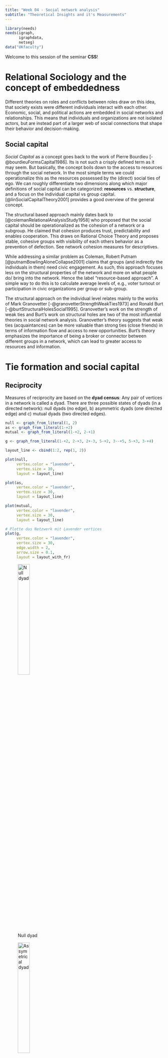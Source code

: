 ```yaml
---
title: "Week 04 - Social network analysis"
subtitle: "Theoretical Insights and it's Measurements"
---
```


```r
library(needs)
needs(igraph,
      igraphdata,
      netseg)
data("UKfaculty")
```

Welcome to this session of the seminar **CSS**!


# Relational Sociology and the concept of embeddedness


Different theories on roles and conflicts between roles draw on this idea, that society exists were different individuals interact with each other. Economic, social, and political actions are embedded in social networks and relationships. This means that individuals and organizations are not isolated actors, but are instead part of a larger web of social connections that shape their behavior and decision-making. 


## Social capital

*Social Capital* as a concept goes back to the work of Pierre Bourdieu [-@bourdieuFormsCapital1986]. Its is not such a crisply defined term as it may seem. But basically, the concept boils down to the access to resources through the social network. In the most simple terms we could operationalize this as the resources possessed by the (direct) social ties of ego.  We can roughly differentiate two dimensions along which major definitions of social capital can be categorized: **resources** vs. **structure**, and a focus on the individual capital vs group capital. [@linSocialCapitalTheory2001] provides a good overview of the general concept.

The structural based approach mainly dates back to [@colemanRelationalAnalysisStudy1958] who proposed that the social capital should be operationalized as the cohesion of a network or a subgroup. He claimed that cohesion produces trust, predictability and enables cooperation. This draws on Rational Choice Theory and proposes stable, cohesive groups with visibility of each others behavior as a prevention of defection. See network cohesion measures for descriptives.

While addressing a similar problem as Coleman, Robert Putnam [@putnamBowlingAloneCollapse2001] claims that groups (and indirectly the individuals in them) need civic engagement. As such, this approach focuses less on the structural properties of the network and more on what people do/ bring into the network. Hence the label "resource-based approach". A simple way to do this is to calculate average levels of, e.g., voter turnout or participation in civic organizations per group or sub-group.


The structural approach on the individual level relates mainly to the works of Mark Granovetter [-@granovetterStrengthWeakTies1973] and Ronald Burt [-@burtStructuralHolesSocial1995]. Granovetter's work on the strength of weak ties and Burt's work on structural holes are two of the most influential theories in social network analysis. Granovetter's theory suggests that weak ties (acquaintances) can be more valuable than strong ties (close friends) in terms of information flow and access to new opportunities. Burt's theory emphasizes the importance of being a broker or connector between different groups in a network, which can lead to greater access to resources and information.


# Tie formation and social capital

## Reciprocity

Measures of reciprocity are based on the **dyad census**: Any pair of vertices in a network is called  a dyad. There are three possible states of dyads (in a directed network): null dyads (no edge), b) asymmetric dyads (one directed edge) and c) mutual dyads (two directed edges).

```r
null <- graph_from_literal(1, 2)
as <- graph_from_literal(1-+2)
mutual <- graph_from_literal(1-+2, 2-+1)

g <- graph_from_literal(1-+2, 2-+3, 2+-3, 5-+2, 3--+5, 5-+3, 3-+4)

layout_line <- cbind(1:2, rep(1, 2))

plot(null,
     vertex.color = "lavender",
     vertex.size = 30, 
     layout = layout_line)

plot(as, 
     vertex.color = "lavender",
     vertex.size = 30,
     layout = layout_line)

plot(mutual,
     vertex.color = "lavender",
     vertex.size = 30,
     layout = layout_line)

# Plotte das Netzwerk mit Lavender vertices
plot(g,
     vertex.color = "lavender",
     vertex.size = 30,
     edge.width = 2,
     arrow.size = 0.1,
     layout = layout_with_fr)

```
::: {#fig-dyads layout-ncol=3}

![Null dyad](Graphics/null.png){width=30%}

![Assymetrical dyad](Graphics/assymetrical.png){width=30%}

![Mutual dyad](Graphics/mutual.png){width=30%}
:::

![Example dyads](Graphics/dyad.png)

| null         | asymmetric         | mutual           |
|--------------|--------------------|------------------|
| 5 | 3  | 2 |



### Dyad census in a graph

```r
dyad_census(g)

UKfaculty <- upgrade_graph(UKfaculty)
UKfaculty <- simplify(UKfaculty)

dyad_census(UKfaculty)

```

The **level of reciprocity** shows whether a network mainly consists of mutual or asymetrical edges and can be calculated in R using either 'default'-mode (number of reciprocated edges divided by the total number of edges) or 'ratio'-mode (number of mutual dyads divided by the number of asymmetric dyads).

```r

reciprocity(UKfaculty, mode="default")

reciprocity(UKfaculty, mode="ratio")
```

::: {#custom-block}
Describing the relationships of nodes draws back on mathematical relations. The following table summarizes the most important relations:

| Property         | Definition                                                        |
|------------------|---------------------------------------------------------------------------------|
| Reflexive        | ∀ a ∈ A: (a, a) ∈ R                                                             |
| Symmetric        | ∀ a, b ∈ A: (a, b) ∈ R ⇒ (b, a) ∈ R                                             |
| Transitive       | ∀ a, b, c ∈ A: (a, b) ∈ R ∧ (b, c) ∈ R ⇒ (a, c) ∈ R                             |
| Asymmetric       | ∀ a, b ∈ A: (a, b) ∈ R ⇒ (b, a) ∉ R                                             |
| Antisymmetric    | ∀ a, b ∈ A: (a, b) ∈ R ∧ (b, a) ∈ R ⇒ a = b                                     |
| Irreflexive      | ∀ a ∈ A: (a, a) ∉ R                                                             |
| Complete  | ∀ a, b ∈ A: (a, b) ∈ R ∨ (b, a) ∈ R                                             |

:::


## Transitivity

Any set of 3 vertices in a network is called a **triad**. In directed networks, 16 different triads exist [@davisStructurePositiveInterpersonal1967].



```r

# Define all 16 triad types using adjacency matrices
triad_matrices <- list(
  matrix(c(0,0,0, 0,0,0, 0,0,0), nrow=3, byrow=TRUE), # 003
  matrix(c(0,1,0, 0,0,0, 0,0,0), nrow=3, byrow=TRUE), # 012
  matrix(c(0,1,0, 1,0,0, 0,0,0), nrow=3, byrow=TRUE), # 102
  matrix(c(0,1,1, 0,0,0, 0,0,0), nrow=3, byrow=TRUE), # 021D
  matrix(c(0,0,0, 1,0,0, 1,0,0), nrow=3, byrow=TRUE), # 021U
  matrix(c(0,1,0, 0,0,1, 0,0,0), nrow=3, byrow=TRUE), # 021C
  matrix(c(0,1,0, 1,0,0, 1,0,0), nrow=3, byrow=TRUE), # 111D
  matrix(c(0,1,0, 1,0,1, 0,0,0), nrow=3, byrow=TRUE), # 111U
  matrix(c(0,1,1, 0,0,0, 0,1,0), nrow=3, byrow=TRUE), # 030T
  matrix(c(0,1,0, 0,0,1, 1,0,0), nrow=3, byrow=TRUE), # 030C
  matrix(c(0,1,1, 1,0,0, 1,0,0), nrow=3, byrow=TRUE), # 201
  matrix(c(0,1,1, 0,0,1, 0,1,0), nrow=3, byrow=TRUE), # 120D
  matrix(c(0,0,0, 1,0,1, 1,1,0), nrow=3, byrow=TRUE), # 120U
  matrix(c(0,1,1, 0,0,1, 1,0,0), nrow=3, byrow=TRUE), # 120C
  matrix(c(0,0,1, 1,0,1, 1,1,0), nrow=3, byrow=TRUE), # 210
  matrix(c(0,1,1, 1,0,1, 1,1,0), nrow=3, byrow=TRUE) # 300 (mutual all)
)

triad_names <- c("003", "012", "102", "021D", "021U", "021C", "111D", "111U", "030T", "030C",
                 "201", "120D", "120U", "120C", "210", "300")

# Plot each triad
par(mfrow = c(4, 4), mar = c(1, 1, 2, 1))  # 4x4 grid layout

for (i in 1:16) {
  adj <- triad_matrices[[i]]
  g <- graph_from_adjacency_matrix(adj, mode = "directed")
  plot(
    g,
    main = triad_names[i],
    vertex.color = "lavender",
    vertex.size = 30,
    vertex.label = NA,
    vertex.label.cex = 0,
    edge.arrow.size = 0.3,
    layout = layout_in_circle
  )
}

```
![Different tryads](Graphics/triads.png)

- Triads 201 are called **intransitive**
- Triads 300 are called **transitive**
- Triads 003 and 012 are called **vacuously transitive**

:::{#custom-block}

The codes like `102`, `021C`, `120U` may feel cryptic at first, but they follow a logical pattern:

** Basic structure: Three-digit code

- **First digit**: Number of **mutual (reciprocal)** dyads (e.g., A ↔ B)
- **Second digit**: Number of **asymmetric (one-way)** dyads (e.g., A → B)
- **Third digit**: Number of **null dyads** (no tie between the pair)

**Example: '102'**

| Digit | Meaning                                        |
|-------|------------------------------------------------|
| `1`   | 1 mutual (reciprocal) relationship (e.g., A ↔ B) |
| `0`   | 0 one-way relationships                        |
| `2`   | 2 node pairs have no relationship              |


---

**Add-On lettering:**

For more complex cases, a letter is added to describe the triad's shape or direction:

| Code     | Description                                                    |
|----------|----------------------------------------------------------------|
| `021D`   | Two one-way edges going **down** (A → B → C)                   |
| `021U`   | Two one-way edges going **up** (C → B → A)                     |
| `021C`   | A **circle** of one-way edges (A → B → C → A)                  |
| `030T`   | A **transitive** triangle (A → B → C and A → C)                |
| `030C`   | A **cycle** with three one-way edges (A → B → C → A)           |
| `120D`   | One mutual edge, two one-way edges in a **downward** direction |
| `120U`   | One mutual edge, two one-way edges in an **upward** direction  |
| `120C`   | A **circle**-like pattern with mutual + one-way ties           |
| `210`    | Two mutual dyads and one one-way edge                          |
| `300`    | All three dyads are mutual (fully connected triad)             |

:::

We can compute the triad census of a network using

```r
triad_census(UKfaculty)
# nice layout
tbl <- data.frame(t(triad_census(UKfaculty)))
colnames(tbl) <- c("003", "012", "102", "021D", "021U", "021C", "111D", "111U", "030T", "030C", "201", "120D", "120U", "120C", "210", "300")
tbl

```

In undirected networks only 4 distinct triads exist.

```r
# Define the 4 undirected triad types
undirected_triad_matrices <- list(
  matrix(c(0,0,0, 0,0,0, 0,0,0), nrow=3, byrow=TRUE),  # 0 edges: Empty (Type: 003)
  matrix(c(0,1,0, 1,0,0, 0,0,0), nrow=3, byrow=TRUE),  # 1 edge: One dyad (Type: 102)
  matrix(c(0,1,1, 1,0,0, 1,0,0), nrow=3, byrow=TRUE), # 2 edges: Open triad (Type: 201)
  matrix(c(0,1,1, 1,0,1, 1,1,0), nrow=3, byrow=TRUE)  # 3 edges: Complete triad (Type: 300)
)

undirected_triad_names <- c("003", "102", "201", "300")

# Plot each undirected triad
par(mfrow = c(2, 2), mar = c(1, 1, 2, 1))  # 2x2 grid layout

for (i in 1:4) {
  adj <- undirected_triad_matrices[[i]]
  graph <- graph_from_adjacency_matrix(adj, mode = "undirected")
  plot(
    graph,
    main = undirected_triad_names[i],
    vertex.color = "lavender",
    vertex.label = NA,
    vertex.size = 30,
    vertex.label.cex = 0,
    layout = layout_in_circle
    )
}



```


![Triads in undirected networks](Graphics/undirectedtriad.png)




## Triadic closure and the transitivity tendency

**Triadic closure** is a concept in social network theory that was first introduced by Georg Simmel. It describes the tendency of two nodes $A$ and $B$ to become connected if they share a common neighbor $C$. It can be used to understand and *predict* the formation of social ties in network (of course, there are many other factors influencing tie formation).


### Clustering coefficient

A **clustering** coefficient is a measure of the degree to which vertices in a graph tend to cluster together. Evidence suggests that in most social networks, groups tend to create highly clustered subgroups.

**Global clustering coefficient** or transitivity:

In an undirected graph a connected triple is a path of length 2 (i.e. triad 201). A triangle is a cycle of exactly three nodes (i.e. triad 300). 
The global clustering coefficient is then defined as

$$
G_g = \frac{(\text{number of triangles} \times 3)}{(\text{number of connected triples})}
$$

- $C_g = 0$: no clustering
- $C_g = 1$: all triples are triangles (i.e. all connected triples are triangles)



```r
transitivity(UKfaculty, type = "global")
```



## Cognitive balance theory

Heiders balance theory [-heiderPsychologyInterpersonalRelations1958] that explores how individuals perceive and maintain balance in their social relationships.

It involves triads of entities typically represented as a Person $P$, another Person $O$, and and Object $X$.

If $P$ likes $X$ but dislikes $O$, and then learns that $O$ likes $X$, then $P$ will feel uncomfortable and will try to restore balance by either changing their attitude towards $O$ or $X$.

Cognitive balance is achieved, when there are three positive links or two negatives with one positive. 

![Triad a) and c) are balanced, b) and d) are not](Graphics/balance.png)

### (Strong) balance in networks

:::{#custom-block}
A signed graph is a graph where each edge has a sign (positive or negative). The sign of an edge can represent the nature of the relationship between two nodes. For example, in social networks, a positive edge might represent friendship, while a negative edge might represent enmity or dislike.
:::

Cartwright and Harari[-@cartwrightStructuralBalanceGeneralization1956] extended Heider’s theory into graph theory, modeling people as nodes and their sentiments as signed edges (+ for friendship, − for hostility). They viewed triads as 3-cycles in a signed graph.

A fully signed graph is balanced, if every triad in it is balanced.

![@easleyNetworksCrowdsMarkets2010, page 127](Graphics/alliances.png)

### Weak balance in networks
Additional assumption: A triad with three negative edges is also considered balanced (Davis 1967).

Then a graph is called groupable if it can be partitioned into two groups such that all edges between the groups are positive and all edges within the groups are negative.

![@easleyNetworksCrowdsMarkets2010, page 129](Graphics/groupable.png)


# Network segregation and homophily

**Segregation**:
network level property-Segregation refers to the extent to which actors and social groups are separated from another. Segregation exists if the share of ties between groups is much less pronounced than the share of in-group ties, or if the groups are fully separated from each other. 

::: {#fig-schelling}
![Segregation in the Schelling model (preference = 55%)](Graphics/Schelling055.gif){width=70%}
:::




::: {#custom-block}
The literature does not agree regarding the exact terminology of homophily and segregation. To some authors, **homophily** refers to both the macro-phenomenon (lack of intergroup relationships) and the micro-mechanism (similarity preferences). To others, **homophily** refers to the macro-phenomenon and **homophilic** or **homophilious selection** refer to the micro-mechanism. 

I concur with other researchers on the terminology of **homophily (preferences)** for the mechanism and **segregation** for the macro-pattern.
:::



```r


# Check the attributes available in the dataset
vertex_attr_names(UKfaculty)

# Assuming 'Group' is an attribute in the dataset
# Assign different colors to each unique group
group_colors <- rainbow(length(unique(V(UKfaculty)$Group)))

# Create a vector of colors for each vertex based on its group
vertex_colors <- group_colors[V(UKfaculty)$Group]

# Plot the graph with vertex colors based on the 'Group' attribute
plot(UKfaculty, vertex.color = vertex_colors)


```

![UKfaculty network colored by Attribute group](Graphics/homophily.png)


Denotes the social phenomenon that people tend to be similar to their social contacts.

Birds of a feather - Billie Eilish has the same title as one of the most cited homophily papers by McPherson, Smith-Lovin and Cook (2001), where various studies of homophily were summarised. Homophily is observed in regard to race and ethnicity, gender and age, religion, education, occupation and social class, behaviour, and attitudes and beliefs 

![[@adamicPoliticalBlogosphere20042005]](Graphics/homophily2.png)

 Previous research has found evidence of homophily regarding:

- race and ethnicity [@moodyRaceSchoolIntegration2001]
- gender [@stehleGenderHomophilySpatial2013] and age
- religion [@eadleFriendshipDynamicsReligion2012]
- education, occupation, and social class
- behaviour (e.g. political behaviour [@adamicPoliticalBlogosphere20042005], sports, playing an instrument)
- attitudes, abilities, beliefs



:::{#custom-block}

Other, *secondary types of homophily* can reinforce segregation on an attribute. Example: Ethnic segregation can be reinforced by socioeconomic homophily, when ethnic origin (node color) and socioeconomic status (node shape) overlap (e.g., many ethnic minority members have a lower socioeconomic status and many ethnic majority members have a higher socioeconomic status)

For an explanation see [@wimmerRacialHomophilyERG2010, page 588-594]
:::


### Measurement of segregation: 

Let $e_{AB}$ be the number of edges between two types of actors $A$ and $B$ (e.g. different faculties) and $m$ be the total numbers of edges in the network. Then homophily exists if $\frac{e_{AB}{m}$ is significantly lower than the probability of a random connection between two actors from type $A$ and type $B$.

```r
g <- data(UKfaculty)
UKfaculty

group1 <- V(g)[Group == 1]

```

We can also use the **assortavity coefficient** for measurement.

Assortavity coefficients are basically correlation coefficients that (in the case of categorical variables) can be measured by $e_{i,j}$ being the ratio of edge from actors of type $i$ to type $j$

Let $e_{ij}$ be the ratio of edges from actors of type $i$ to type $j$.

$a_i = \sum_j e_{ij} \quad \text{(ratio of edges outgoing from actors of type \( i \))}$

$b_j = \sum_i e_{ij} \quad \text{(ratio of edges incoming to actors of type \( j \))}$

The assortativity coefficient \( r \) is defined as:




$$
r = \frac{\sum_{i}e_{ii}-\sum_{i}a_ib_i}{1-\sum_{i}a_ib_i}
$$


$r = 0 \quad \text{if} \quad e_{ii} = a_i b_i \quad \text{(random connections)}$


$r = 1 \quad \text{if} \quad \text{only actors of the same type are connected}$

$r = - \frac{\sum_i a_i b_i}{1 - \sum_i a_i b_i} \quad \text{if} \quad \text{only actors of different types are connected}$



```r

# types are assumed to be integers starting with one
assortativity_nominal(UKfaculty, types = V(UKfaculty)$Group + 1)

```

or odds-ratios of within-group ties [@bojanowskiMeasuringSegregationSocial2014]

```r
orwg(UKfaculty, "Group")
```

telling us, that same-group tie odds are 12.866 times greater than tie odds between groups.

or Colemans Index [@colemanRelationalAnalysisStudy1958] that compares the proportion of same-group neighbours to the proportion of that group in the network as a whole.

```r
coleman(UKfaculty, "Group")
```

which compares the proportion of same-group neighbors to the proportion of that group in the network as a whole. It is a number between -1 and 1. Value of 0 means these proportions are equal. Value of 1 means that all ties outgoing from a particular group are sent to the members of the same group. Value of -1 is the opposite – all ties are sent to members of other group(s).

### Measurement of homophily

Measuring homophily preferences is difficult as we cannot directly observe preferences. In the social networks literature, the most common ways to estimate the strength of homophily preferences are Exponential Random Graph Models (ERGMs) and Stochastic Actor-Oriented Models (SAOMs). These estimate the existence of ties in dependence of actor attributes (such as similarity). While we shortly be talking about these models in week 7, I still want to point out the caveat of ERGMs and SAOMs that they rely on a revealed preference assumption and infer preferences from the observed network structure. 



Another approach to testing homophily preferences are **permutation tests**. A permutation is the result of a random reshuffle of the row and column names in an adjacency matrix. This creates a random network with the same structural properties (e.g., reciprocated ties) as the observed network. Who is connected to whom is, however different now. The level of segregation in the permuted network is now solely based on the network composition. If we permute the network a large number of times, we receive a distribution of segregation values expected due to the network composition. Then, we can test whether the observed segregation is statistically significant from the distribution of permutations. A significant difference tells us that preferences are (likely) the reason for the difference between the mean of the permutations and the observation. **We, however, do not know which preferences are responsible!**

::: {.content-hidden when-format="html"}

```r

load("Data/Glasgow_data/glasgow_data_50.RData")

NPerm <- 100 # number of permutations

# create empty lists for the permuted matrices and the segregation measures
permlist <- as.list(1:NPerm)
seglist <- as.list(1:NPerm)

# set a random seed for replicability
set.seed(213)

for (perm in 1:NPerm) {# loop over all permutations
  
  # pick the original matrix
  mat <- friendmats_50[[1]]
  
  # re-sample (without replacement!) the names
  new_names <- sample(x = rownames(mat), 
                      size = length(rownames(mat)), 
                      replace = FALSE)
  
  # reassing the names
  rownames(mat) <- new_names
  colnames(mat) <- new_names
  
  # save the matrix
  permlist[[perm]] <- mat
  
  # create a graph
  g_perm <- graph_from_adjacency_matrix(adjmatrix = mat, 
                                        mode = "directed")
  # initialize smoking
  V(g_perm)$smoking <- NA
  
  for (ego in V(g_perm)$name) {
    
    # re-assign the smoking behavior based on the node name
    V(g_perm)$smoking[V(g_perm)$name == ego] <- dat_50$smoking[dat_50$idstud == ego]
  }
  
  # calculate the assortativity coefficient
  seglist[[perm]] <- assortativity_nominal(graph = g_perm, 
                                           types = V(g_perm)$smoking + 1)
  
}

# unlist the permuted assortativity coefficients
assorts <- unlist(seglist)

# test whether the mean of the distributed permutativities is likely to be the observed assortativity
t.test(x = assorts,
       mu = assortativity_nominal(g, types = V(g)$smoking + 1))

```

:::



:::{#custom-block}
**Reflective question**: From what stage on, can we say a network is homophile or segregated?
:::

## Triadic closure and forbidden triads

:::{#custom-block}
Granovetters paper is one of the most cited papers in sociology (right after Fauceault) and social network analysis. It has been cited over 50,000 times and is considered foundational work in the field of social network analysis. The concept of the strength of weak ties has been widely applied in various fields, including sociology, communication studies, and organizational behavior.
:::


Following Granovetter, the strength of ties is measured by the *amount of time, emotional intensity, intimacy, and reciprocal services** that characterize the tie. Granovetter explicitly differentiates between **strong** and **weak ties*.

Networks follow a so called **transitivity tendency** meaning that if $A$ is connected to $B$ and $C$, then $B$ and $C$ are more likely to be (positively) connected to each other than if $A$ was not connected to either of them. This is also called the **triadic closure** property of networks. This is due to meeting opportunities, homophily and structural balance. 

Following these arguments, Granovetter calls triads, in which $A$ has strong ties to $B$ and $C$, but no tie exists between $B$ and $C$, **forbidden triads**. He argues that these triads are unstable and will be dissolved over time. Empirically forbidden triads occur in core networks. 

![Forbidden triad (left) and stable triad (right) [@tuticReconstructingGranovettersNetwork2015]](Graphics/forbidden triads.png)

With this in mind, Granovetter argues that the transitivity tendency a function of strength of ties and not a general property of networks.  Going through the mechanisms that drive the transitivity tendency. this becomes more obvious.

1. **Meeting opportunities**: If $A$ has weak ties to $B$ and $C$, they less often interact if it where strong ties. This means that the likelihood of $B$ and $C$ meeting is lower than if $A$ has strong ties to both of them.

2. **Homophily**: People have a preference to interact with people who are similar to them. If they aren't relationsships are probably more superficial and instrumental. This means that the likelihood of $B$ and $C$ being similar is lower than if $A$ has strong ties to both of them.

3. **Balance theory**: In the case of weak ties, people are less strained by cognitive disbalance. 

This is also empirically supported: Core networks of friends have stronger triadic closure than peripheral networks of acquaintances.



# Vertex importance


The fact that people play different roles and have different influences inside groups and communities has motivated centuries of sociological and psychological research, so it is unsurprising that the concept of vertex importance and influence is of great interest in the study of people or organizational networks.


But importance and influence are not precisely defined concepts, and to make them real within the context of graphs and networks we need to find some sort of *mathematical definition* for them. In many visual graph layouts, more important or influential vertices that have stronger roles in overall connectivity will usually be positioned toward the center of a group of other vertices. Intuitively therefore, we use the term ‘centrality’ to describe the importance or influence of a vertex in the connected structure of a graph.


```r
# Edgelist from Ona Book
g <- graph_from_literal(1--2, 3--4, 4--1, 4--2, 4--5, 4--6, 6--7, 4--6, 7--8, 8--4, 8--9, 9--10, 10--11, 11--12, 9--13, 13--14, 11--12, 12--10, 7--4)

ecount(g)


V(g)$color <- "lavender"
V(g)$label.color <- "darkgrey"

# Plotten
plot(g,
     vertex.size = 20,
     vertex.label.cex = 0.8)
```


![Network with 14 vertices and 17 edges](Graphics/nn.png)


### Degree centrality

The degree centralty (or *valence*) of a vertex $v$ is the number of edges connected to $v$. Its thus a measure of immediate connections. Related to the concept of degree is the ego size. The $n$th order ego network of a given vertex $v$ is the set including $v$ itself and all vertices that are reachable from $v$ by a path of length $n$. The size of the $n$ th order ego network is the number of vertices in it. 

**Out-degree**: the number of edges going out from a vertex.

**In-degree**: the number of edges going into a vertex.



```r
# degree centrality in r
degree(g, mode = "all")

degree(UKfaculty, mode = "in")
degree(UKfaculty, mode = "out")


```


### Closeness centrality:

The closeness centrality of a vertec $x$ in a connected graph is the inverse of the sum of the distances from $x$ to all other vertices. Through inverting the distancematrix we make sure, that lower total distances will generate higher closeness centrality scores. In connected graphs is defined as: 

$$
C_B(x) = \frac{1}{\sum_{y \in V} d(x,y)}
$$

where $d(x,y)$ is the distance between vertices $x$ and $y$.

```r
closeness(g, mode = "all")

closeness(UKfaculty, mode = "in")
closeness(UKfaculty, mode = "out")
```


### Betweenness centrality:

The betweenness centrality of a vertex $v$ is the number of shortest paths between all pairs of vertices that pass through $v$. In connected graphs is defined as:


$$
C_B(v) = \sum_{s. t \in V \\ s \neq v \neq t} \frac{\sigma_{st}(v)}{\sigma_{st}}
$$

where $\sigma_{st}$ is the number of shortest paths between vertices $s$ and $t$ and $\sigma_{st}(v)$ is the number of those paths that pass through $v$.

```r
betweenness(g, directed = FALSE)

betweenness(UKfaculty, directed = TRUE)
```


### Eigenvector centrality:

The Eigenvector centrality (or *prestige*) is a measure of how connected a vertex is to other influential vertices in the graph. Relative scores are assigned to each vertex based on the scores of its neighbors. It can be calculated using the adjacency matrix of the graph.

For a given graph 
$G$ = (V,E), let $A = (a_{v,t})$ be the adjacency matrix, i.e. $a_{v,t} = 1$ if vertex $v$ is linked to vertex $t$, and $a_{v,t} = 0$ otherwise. The relative centrality score, $x_v$, of vertex $v$ can be defined as:

$$
{\displaystyle x_{v}={\frac {1}{\lambda }}\sum _{t\in M(v)}x_{t}={\frac {1}{\lambda }}\sum _{t\in V}a_{v,t}x_{t}}
$$

where $M(v)$ is the set of neighbors of vertex $v$ and $\lambda$ is a constant. The centrality score of a vertex is proportional to the sum of the centrality scores of its neighbors. The constant $\lambda$ is the largest eigenvalue of the adjacency matrix.

```r
eigen_centrality(g, directed = FALSE)
eigen_centrality(UKfaculty, directed = TRUE)
```


::: {#custom-block}
We have not looked at the impact of edge weights on centrality in this chapter. This is because it is unusual to consider edge weights in centrality measures. However most centrality measures can be adapted to take edge weights into account. This could be an interesting lookout as a subject for your final project.
:::


### Local clustering coefficient: 

The local clustering coefficient gives an indication of the of the extend of clustering of a single vertex (How close its neighbors are to being a clique (complete graph).

Let $G = (V, E)$ be an undirected simple graph[^1] with $V$ vertices and $E$ edges. $n$ is the total number of vertices in the graph, $m$ the total number of edges.

[^1]: A simple graph is a graph that does not contain multiple edges or loops.

The neighborhood $N_i$ of a vertex $v_i$ are its immediate neighbors and defined as followed:

$$
N_i = \{v_j : e_{ij} \in E \wedge e_{ji} \in E\}
$$


We define $k_i$ as he number of vertices $|N_i|$ in the neighborhood of $v_i$. The local clustering coefficient of a vertex $v_i$ is the proportion of edges between the vertices within its neighborhood divided by the number of edges that could possibly exist between them.

Thus we define the local clustering coefficient of a vertex $v_i$ as:

$$
C_i = \frac{\{|e_{jk} : v_j, v_k \in N_i, e_{jk} \in E|\}}{k_i (k_i-1)}
$$

where $e_{ij}$ is the number of edges between the vertices in the neighborhood of $v_i$ and $k_i$ is the number of vertices in the neighborhood of $v_i$.

```r
transitivity(UKfaculty, type = "local")
```



::: {.student-exercise}

Which node in the network g has the highest

1. Degree centrality
2. Closeness centrality
3. Betweenness centrality
4. Local clustering coefficient?

Think about it first and then check your results using R.

:::

:::{.content-hidden when-format="html"}

```r
# Calculate centrality measures
deg_centrality <- degree(g, mode = "in")
closeness_centrality <- closeness(g, mode = "all")
betweenness_centrality <- betweenness(g, directed = FALSE)
eigen_centrality <- eigen_centrality(g, directed = FALSE)$vector
local_clustering <- transitivity(g, type = "local")

# Identify nodes with the highest centrality values
highest_degree <- which.max(deg_centrality)
highest_closeness <- which.max(closeness_centrality)
highest_betweenness <- which.max(betweenness_centrality)
highest_eigenvector <- which.max(eigen_centrality)
highest_local <- which.max(local_clustering)

# Assign default node colors
V(g)$color <- "lavender"

# Update colors for nodes with the highest centrality
V(g)$color[highest_degree] <- "pink"
V(g)$color[highest_closeness] <- "yellow"
V(g)$color[highest_betweenness] <- "green"
V(g)$color[highest_local] <- "blue"

# Plot the graph
plot(
  g,
  vertex.color = V(g)$color,
  vertex.size = 20,
  vertex.label.cex = 0.8,
  edge.width = 2,
  main = "Network with Highlighted Centrality Nodes"
)

# Add a legend
legend(
  "bottomright",
  legend = c("Highest Degree", "Highest Closeness", "Highest Betweenness", "Highest Local"),
  col = c("pink", "yellow", "green", "blue"),
  pch = 19,
  bty = "n"
)

```

![Vertx importance](Graphics/verteximportance.png)

:::

# The strength of weak ties

Granovetter's theory of the strength of weak ties suggests that weak ties (i.e., acquaintances) can be more valuable than strong ties (i.e., close friends) in terms of information flow and access to new opportunities. This is because weak ties often connect individuals to different social groups, providing access to diverse information and resources that may not be available within one's immediate social circle.

```r


# Define the edges
edges <- c(
  1,2, 1,3, 2,3,    # Triad 1: nodes 1,2,3 fully connected
  4,5, 4,6, 5,6,    # Triad 2: nodes 4,5,6 fully connected
  3,4               # Weak tie between the two triads
)

# Create the graph
weak <- make_graph(edges, directed = FALSE)

# Plot the graph
plot(weak, 
  vertex.size=30,
  vertex.color = "lavender",
  edge.width=c(rep(2,6), 0.5),  # Thicker edges within triads, thin edge for weak tie
  edge.color=c(rep("black",6), "gray")
  )  # Force-directed layout for nice separation

# Add a legend
legend("bottomleft", 
    legend = c("Strong Tie", "Weak Tie"), 
    col = c("black", "gray"), 
    lwd = c(2, 1), 
    bty = "n")



```

![Weak ties](Graphics/weak.png)

The connection between the two triads is a weak tie, while the connections within each triad are strong ties. The weak tie (3-4) allows for information flow between the two otherwise disconnected groups.

::: {.student-exercise}

Remember last session:

1. What is a bridge?
2. What is a cutpoint?

:::

## Local bridges and structural holes

Empirically, bridges are extremely rare in social networks.

![Bridge in the FSR-Logo network](Graphics/fsr.png)

This is why we also introduce the notion of **local bridges**. 

![Local bridges](Graphics/localbridge.png)

Edge {A,B} is a local bridge if its endpoints $A$ and $B$ have no contacts in common. So if deleting the edge will increase the distance between $A$ and $B$ with more than 2. So it provides their endpoints with access to parts of the network that otherwise would be far away. 

![Classification of links ](Graphics/sbrudges.png)

::: {.student-exercise}

Following Granovetters ideas on triadic closure, why must every local bridge be a weak tie?

:::


While most social structures tend to be characterized by dense clusters of strong connections, some individuals can act as mediators between these clusters. These individuals are often referred to as **brokers** and according to Burt [-@burtStructuralHolesSocial1995] they can benefit from their position as brokers between two or more groups. Burt calls the space between two groups a **structural hole**.

![Positions at structural holes](Graphics/burt.png)

Burt introduces the measurement of **constraint** to measure the degree to which a vertex is constrained by its neighbours. 

**High constraint** = your friends know each other a lot → your network is tight and redundant.

**Low constraint** = your friends are mostly independent → you can bridge different groups (you have more "social capital").

- $C_i$ is the constraint of vertex $i$.
- $V_i$ is the set of vertices that are neighbours of $i$.
- $p_{ij}$ is the proportion of ties between $i$ and $j$.
- $a_{ij}$ is the strength of tie between $i$ and $j$.


$$
C_i = \sum_{j \in V_i \setminus \{i\}} \left( p_{ij} + \sum_{q \in V_i \setminus \{i,j\}} p_{iq} p_{qj} \right)^2
$$

```r
constraint(g,
          nodes = V(g),
          weights = NULL
)

```
